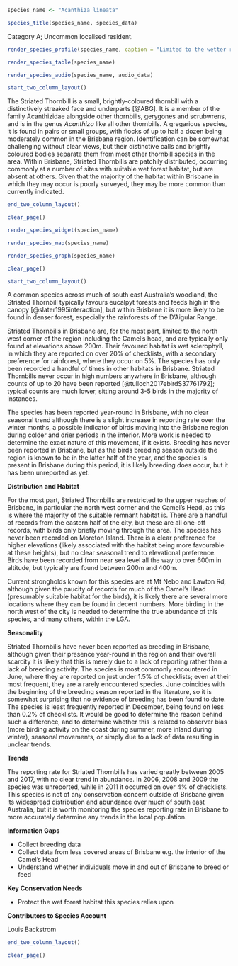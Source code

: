 ```r
species_name <- "Acanthiza lineata"
```

```r
species_title(species_name, species_data)
```

Category A; Uncommon localised resident.

```r
render_species_profile(species_name, caption = "Limited to the wetter rainforests of the inland ranges of Brisbane, a patchy resident and possible partial migrant. Slightly more records in cooler months, but no clear indication of local movements. Occurrence varies widely from year to year with no clear long term trend. Not of conservation concern, but dependent on the cooler wet sclerophyll and rainforests of the Brisbane ranges, which are under threat.")
```

```r
render_species_table(species_name)
```

```r
render_species_audio(species_name, audio_data)
```

```r
start_two_column_layout()
```

The Striated Thornbill is a small, brightly-coloured thornbill with a distinctively streaked face and underparts [@ABG]. It is a member of the family Acanthizidae alongside other thornbills, gerygones and scrubwrens, and is in the genus _Acanthiza_ like all other thornbills. A gregarious species, it is found in pairs or small groups, with flocks of up to half a dozen being moderately common in the Brisbane region. Identification can be somewhat challenging without clear views, but their distinctive calls and brightly coloured bodies separate them from most other thornbill species in the area. Within Brisbane, Striated Thornbills are patchily distributed, occurring commonly at a number of sites with suitable wet forest habitat, but are absent at others. Given that the majority of the habitat within Brisbane in which they may occur is poorly surveyed, they may be more common than currently indicated.

```r
end_two_column_layout()
```

```r
clear_page()
```

```r
render_species_widget(species_name)
```

```r
render_species_map(species_name)
```

```r
render_species_graph(species_name)
```

```r
clear_page()
```

```r
start_two_column_layout()
```

A common species across much of south east Australia's woodland, the Striated Thornbill typically favours eucalpyt forests and feeds high in the canopy [@slater1995interaction], but within Brisbane it is more likely to be found in denser forest, especially the rainforests of the D'Aigular Range.

Striated Thornbills in Brisbane are, for the most part, limited to the north west corner of the region including the Camel's head, and are typically only found at elevations above 200m. Their favoured habitat is wet sclerophyll, in which they are reported on over 20% of checklists, with a secondary preference for rainforest, where they occur on 5%. The species has only been recorded a handful of times in other habitats in Brisbane. Striated Thornbills never occur in high numbers anywhere in Brisbane, although counts of up to 20 have been reported [@tulloch2017ebirdS37761792]; typical counts are much lower, sitting around 3-5 birds in the majority of instances.

The species has been reported year-round in Brisbane, with no clear seasonal trend although there is a slight increase in reporting rate over the winter months, a possible indicator of birds moving into the Brisbane region during colder and drier periods in the interior. More work is needed to determine the exact nature of this movement, if it exists. Breeding has never been reported in Brisbane, but as the birds breeding season outside the region is known to be in the latter half of the year, and the species is present in Brisbane during this period, it is likely breeding does occur, but it has been unreported as yet.

**Distribution and Habitat**

For the most part, Striated Thornbills are restricted to the upper reaches of Brisbane, in particular the north west corner and the Camel's Head, as this is where the majority of the suitable remnant habitat is. There are a handful of records from the eastern half of the city, but these are all one-off records, with birds only briefly moving through the area. The species has never been recorded on Moreton Island. There is a clear preference for higher elevations (likely associated with the habitat being more favourable at these heights), but no clear seasonal trend to elevational preference. Birds have been recorded from near sea level all the way to over 600m in altitude, but typically are found between 200m and 400m.

Current strongholds known for this species are at Mt Nebo and Lawton Rd, although given the paucity of records for much of the Camel's Head (presumably suitable habitat for the birds), it is likely there are several more locations where they can be found in decent numbers. More birding in the north west of the city is needed to determine the true abundance of this species, and many others, within the LGA.

**Seasonality**

Striated Thornbills have never been reported as breeding in Brisbane, although given their presence year-round in the region and their overall scarcity it is likely that this is merely due to a lack of reporting rather than a lack of breeding activity. The species is most commonly encountered in June, where they are reported on just under 1.5% of checklists; even at their most frequent, they are a rarely encountered species. June coincides with the beginning of the breeding season reported in the literature, so it is somewhat surprising that no evidence of breeding has been found to date. The species is least frequently reported in December, being found on less than 0.2% of checklists. It would be good to determine the reason behind such a difference, and to determine whether this is related to observer bias (more birding activity on the coast during summer, more inland during winter), seasonal movements, or simply due to a lack of data resulting in unclear trends.

**Trends**

The reporting rate for Striated Thornbills has varied greatly between 2005 and 2017, with no clear trend in abundance. In 2006, 2008 and 2009 the species was unreported, while in 2011 it occurred on over 4% of checklists. This species is not of any conservation concern outside of Brisbane given its widespread distribution and abundance over much of south east Australia, but it is worth monitoring the species reporting rate in Brisbane to more accurately determine any trends in the local population.

**Information Gaps**

- Collect breeding data
- Collect data from less covered areas of Brisbane e.g. the interior of the Camel's Head
- Understand whether individuals move in and out of Brisbane to breed or feed

**Key Conservation Needs**

- Protect the wet forest habitat this species relies upon

**Contributors to Species Account**

Louis Backstrom

```r
end_two_column_layout()
```

```r
clear_page()
```
